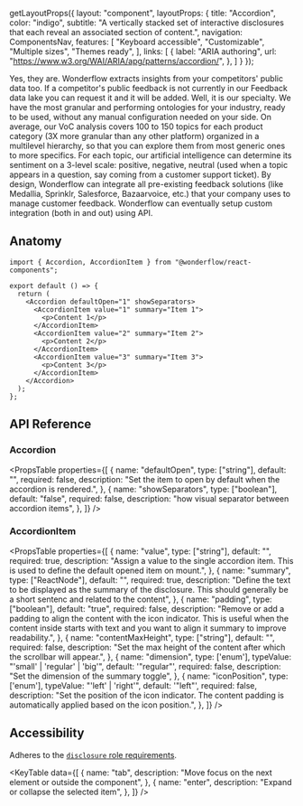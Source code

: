 
  getLayoutProps({
    layout: "component",
    layoutProps: {
      title: "Accordion",
      color: "indigo",
      subtitle: "A vertically stacked set of interactive disclosures that each reveal an associated section of content.",
      navigation: ComponentsNav,
      features: [
        "Keyboard accessible",
        "Customizable",
        "Multiple sizes",
        "Themes ready",
      ],
      links: [
        {
          label: "ARIA authoring",
          url: "https://www.w3.org/WAI/ARIA/apg/patterns/accordion/",
        },
      ]
    }
  });

<LiveArea minHeight="550px">
  <Accordion defaultOpen="2" showSeparators style={{width: '100%'}}>
    <AccordionItem value="1" summary="Are competitor reviews included?">
      <Text as="span">
        Yes, they are. Wonderflow extracts insights from your competitors' public data too. If a competitor's public feedback is not currently in our Feedback data lake you can request it and it will be added.
      </Text>
    </AccordionItem>
    <AccordionItem value="2" summary="What is so special about your NLP analysis?">
      <Text as="span">
        Well, it is our specialty. We have the most granular and performing ontologies for your industry, ready to be used, without any manual configuration needed on your side. On average, our VoC analysis covers 100 to 150 topics for each product category (3X more granular than any other platform) organized in a multilevel hierarchy, so that you can explore them from most generic ones to more specifics. For each topic, our artificial intelligence can determine its sentiment on a 3-level scale: positive, negative, neutral (used when a topic appears in a question, say coming from a customer support ticket).
      </Text>
    </AccordionItem>
    <AccordionItem value="3" summary="Does Wonderflow integrate with other solutions?">
      <Text as="span">
        By design, Wonderflow can integrate all pre-existing feedback solutions (like Medallia, Sprinklr, Salesforce, Bazaarvoice, etc.) that your company uses to manage customer feedback. Wonderflow can eventually setup custom integration (both in and out) using API.
      </Text>
    </AccordionItem>
  </Accordion>
</LiveArea>


## Anatomy

```tsx lines="1,4-15"
import { Accordion, AccordionItem } from "@wonderflow/react-components";

export default () => {
  return (
    <Accordion defaultOpen="1" showSeparators>
      <AccordionItem value="1" summary="Item 1">
        <p>Content 1</p>
      </AccordionItem>
      <AccordionItem value="2" summary="Item 2">
        <p>Content 2</p>
      </AccordionItem>
      <AccordionItem value="3" summary="Item 3">
        <p>Content 3</p>
      </AccordionItem>
    </Accordion>
  );
};
```

## API Reference

### Accordion

<PropsTable
  properties={[
    {
      name: "defaultOpen",
      type: ["string"],
      default: "",
      required: false,
      description: "Set the item to open by default when the accordion is rendered.",
    },
    {
      name: "showSeparators",
      type: ["boolean"],
      default: "false",
      required: false,
      description: "how visual separator between accordion items",
    },
  ]}
/>

### AccordionItem

<PropsTable
  properties={[
    {
      name: "value",
      type: ["string"],
      default: "",
      required: true,
      description: "Assign a value to the single accordion item. This is used to define the default opened item on mount.",
    },
{
      name: "summary",
      type: ["ReactNode"],
      default: "",
      required: true,
      description: "Define the text to be displayed as the summary of the disclosure. This should generally be a short sentenc and related to the content",
    },
    {
      name: "padding",
      type: ["boolean"],
      default: "true",
      required: false,
      description: "Remove or add a padding to align the content with the icon indicator. This is useful when the content inside starts with text and you want to align it summary to improve readability.",
    },
    {
      name: "contentMaxHeight",
      type: ["string"],
      default: "",
      required: false,
      description: "Set the max height of the content after which the scrollbar will appear.",
    },
    {
      name: "dimension",
      type: ['enum'],
      typeValue: "'small' | 'regular' | 'big'",
      default: '"regular"',
      required: false,
      description: "Set the dimension of the summary toggle",
    },
    {
      name: "iconPosition",
      type: ['enum'],
      typeValue: "'left' | 'right'",
      default: '"left"',
      required: false,
      description: "Set the position of the icon indicator. The content padding is automatically applied based on the icon position.",
    },
  ]}
/>

## Accessibility

Adheres to the [`disclosure` role requirements](https://www.w3.org/TR/wai-aria-practices-1.2/#disclosure).

<KeyTable
  data={[
    {
      name: "tab",
      description: "Move focus on the next element or outside the component",
    },
    {
      name: "enter",
      description: "Expand or collapse the selected item",
    },
  ]}
/>
